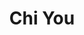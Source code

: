 ---
title: "Chi You"
slug: "chi-you"
arcana: "Chariot"

image: "./Chi You.jpg"

phys: "resist"
gun: "resist"
fire: ""
ice: ""
elec: ""
wind: ""
psy: "null"
nuke: "weak"
bless: ""
curse: ""
---